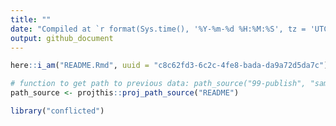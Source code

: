 ```yaml
---
title: ""
date: "Compiled at `r format(Sys.time(), '%Y-%m-%d %H:%M:%S', tz = 'UTC')` UTC"
output: github_document
---
```


```r
here::i_am("README.Rmd", uuid = "c8c62fd3-6c2c-4fe8-bada-da9a72d5da7c")

# function to get path to previous data: path_source("99-publish", "sample.csv")
path_source <- projthis::proj_path_source("README")
```


```r
library("conflicted")
```
